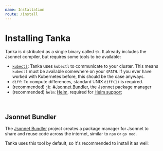 ```yaml
---
name: Installation
route: /install
---
```



# Installing Tanka

Tanka is distributed as a single binary called `tk`. It already includes the Jsonnet compiler, but requires some tools to be available:

- [`kubectl`](https://kubernetes.io/docs/tasks/tools/install-kubectl/): Tanka
  uses `kubectl` to communicate to your cluster. This means `kubectl` must be
  available somewhere on your `$PATH`. If you ever have worked with Kubernetes
  before, this should be the case anyways.
- `diff`: To compute differences, standard UNIX `diff(1)` is required.
- (recommended) `jb`: [#Jsonnet Bundler](#jsonnet-bundler), the Jsonnet package
  manager
- (recommended) `helm`: [Helm](https://helm.sh), required for [Helm
  support](/helm)

<br />
<PlatformInstall elems={Tanka} def="macOS" />

## Jsonnet Bundler

The [Jsonnet Bundler](https://github.com/jsonnet-bundler/jsonnet-bundler) project creates a package manager for Jsonnet
to share and reuse code across the internet, similar to `npm` or `go mod`.

Tanka uses this tool by default, so it's recommended to install it as well:

<PlatformInstall elems={Jb} def="macOS" />
